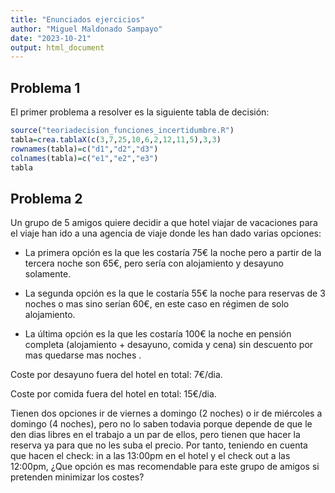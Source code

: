 ```yaml
---
title: "Enunciados ejercicios"
author: "Miguel Maldonado Sampayo"
date: "2023-10-21"
output: html_document
---
```

## Problema 1
El primer problema a resolver es la siguiente tabla de decisión:
```r
source("teoriadecision_funciones_incertidumbre.R")
tabla=crea.tablaX(c(3,7,25,10,6,2,12,11,5),3,3)
rownames(tabla)=c("d1","d2","d3")
colnames(tabla)=c("e1","e2","e3")
tabla
```

## Problema 2
Un grupo de 5 amigos quiere decidir a que hotel viajar de vacaciones para el viaje han ido a una agencia de viaje donde les han dado varias opciones:

- La primera opción es la que les costaría 75€ la noche pero a partir de la tercera noche son 65€, pero sería con alojamiento y desayuno solamente.

- La segunda opción es la que le costaría 55€ la noche para reservas de 3 noches o mas sino serían 60€, en este caso en régimen de solo alojamiento.

- La última opción es la que les costaría 100€ la noche en pensión completa (alojamiento + desayuno, comida y cena) sin descuento por mas quedarse mas noches .

Coste por desayuno fuera del hotel en total: 7€/dia.

Coste por comida fuera del hotel en total: 15€/dia.

Tienen dos opciones ir de viernes a  domingo (2 noches) o ir de miércoles a domingo (4 noches), pero no lo saben todavia porque depende de que le den dias libres en el trabajo a un par de ellos, pero tienen que hacer la reserva ya para que no les suba el precio. Por tanto, teniendo en cuenta que hacen el check: in a las 13:00pm en el hotel y el check out a las 12:00pm, ¿Que opción es mas recomendable para este grupo de amigos si pretenden minimizar los costes?